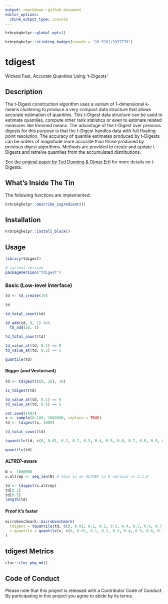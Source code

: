 ```yaml
---
output: rmarkdown::github_document
editor_options: 
  chunk_output_type: console
---
```

```r
hrbrpkghelpr::global_opts()
```

```r
hrbrpkghelpr::stinking_badges(zenodo = "10.5281/3357770")
```

# tdigest

Wicked Fast, Accurate Quantiles Using 't-Digests'

## Description

The t-Digest construction algorithm uses a variant of 1-dimensional 
k-means clustering to produce a very compact data structure that allows 
accurate estimation of quantiles. This t-Digest data structure can be used 
to estimate quantiles, compute other rank statistics or even to estimate 
related measures like trimmed means. The advantage of the t-Digest over 
previous digests for this purpose is that the t-Digest handles data with 
full floating point resolution. The accuracy of quantile estimates produced 
by t-Digests can be orders of magnitude more accurate than those produced 
by previous digest algorithms. Methods are provided to create and update 
t-Digests and retreive quantiles from the accumulated distributions.

See [the original paper by Ted Dunning & Otmar Ertl](https://arxiv.org/abs/1902.04023) for more details on t-Digests.

## What's Inside The Tin

The following functions are implemented:

```r
hrbrpkghelpr::describe_ingredients()
```

## Installation

```r
hrbrpkghelpr::install_block()
```

## Usage

```r
library(tdigest)

# current version
packageVersion("tdigest")

```

### Basic (Low-level interface)

```r
td <- td_create(10)

td

td_total_count(td)

td_add(td, 0, 1) %>% 
  td_add(10, 1)

td_total_count(td)

td_value_at(td, 0.1) == 0
td_value_at(td, 0.5) == 5

quantile(td)
```

#### Bigger (and Vectorised)

```r
td <- tdigest(c(0, 10), 10)

is_tdigest(td)

td_value_at(td, 0.1) == 0
td_value_at(td, 0.5) == 5

set.seed(1492)
x <- sample(0:100, 1000000, replace = TRUE)
td <- tdigest(x, 1000)

td_total_count(td)

tquantile(td, c(0, 0.01, 0.1, 0.2, 0.3, 0.4, 0.5, 0.6, 0.7, 0.8, 0.9, 0.99, 1))

quantile(td)
```

#### ALTREP-aware

```r
N <- 1000000
x.altrep <- seq_len(N) # this is an ALTREP in R version >= 3.5.0

td <- tdigest(x.altrep)
td[0.1]
td[0.5]
length(td)
```

#### Proof it's faster

```r
microbenchmark::microbenchmark(
  tdigest = tquantile(td, c(0, 0.01, 0.1, 0.2, 0.3, 0.4, 0.5, 0.6, 0.7, 0.8, 0.9, 0.99, 1)),
  r_quantile = quantile(x, c(0, 0.01, 0.1, 0.2, 0.3, 0.4, 0.5, 0.6, 0.7, 0.8, 0.9, 0.99, 1))
)
```

## tdigest Metrics

```r
cloc::cloc_pkg_md()
```

## Code of Conduct

Please note that this project is released with a Contributor Code of Conduct.
By participating in this project you agree to abide by its terms.
